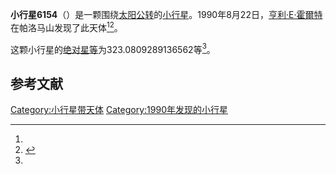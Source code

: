 {{Infobox planet
| bgcolour = #FFFFC0
| name = 6154 Stevesynnott
| symbol = 
| image = 
| caption = 
| discovery = yes
| discovery_ref = 
| discoverer = [[亨利·E·霍爾特|亨利·E·霍爾特]]
| discovery_site = [[帕洛马山|帕洛马山]] 
| discovered = 1990年8月22日
| designations = yes
| mp_name = 
| named_after = 
| alt_names = 1990 QP1/ 1983 VM
| mp_category = [[主带小行星|主带小行星]]
| orbit_ref = <ref name="a">[http://ssd.jpl.nasa.gov/sbdb.cgi?sstr=6154 6154 Stevesynnott] {{Wayback|url=http://ssd.jpl.nasa.gov/sbdb.cgi?sstr=6154 |date=20140924090614 }}，小行星數據庫瀏覽器（JPL Small-Body Database Browser）－[[美国国家航空航天局|美国国家航空航天局]]喷气推进实验室</ref>
| epoch = 2456400.5 (2013年4月18日更新)
| aphelion = {{convert|2.863556029644497|AU|km|3|abbr=on|lk=out}}
| perihelion = {{convert|1.982251319498376|AU|km|3|abbr=on}}
| semimajor = {{convert|2.422903674571437|AU|km|3|abbr=on}}
| eccentricity = 0.181869531
| period = 1377.535024 [[日|日]]<br />3.77[[儒略年|儒略年]]
| avg_speed = 
| inclination = 2.299705068104548
| asc_node = 324.6076757867269
| mean_anomaly = 
| arg_peri = 323.0809289136562
| satellites = 
| physical_characteristics = yes
| dimensions = 
| mass = 
| density = 
| surface_grav = 
| escape_velocity = 
| sidereal_day = 
| axial_tilt = 
| pole_ecliptic_lat = 
| pole_ecliptic_lon = 
| albedo = 
| temperatures= 
| temp_name1 = 
| mean_temp_1 = 
| max_temp_1 = 
| temp_name2 = 
| max_temp_2 = 
| spectral_type = 
| abs_magnitude = 323.0809289136562
}}

'''小行星6154'''（{{lang-en|6154 Stevesynnott}}）是一颗围绕[[太阳|太阳]][[公转|公转]]的[[小行星|小行星]]。1990年8月22日，[[亨利·E·霍爾特|亨利·E·霍爾特]]在帕洛马山发现了此天体<ref name="a" /><ref>{{cite news|title=小行星列表|url=http://cfa-www.harvard.edu/iau/lists/NumberedMPs.txt|accessdate=2013-07-08|newspaper=哈佛大学|archive-date=2008-05-17|archive-url=https://web.archive.org/web/20080517010638/http://cfa-www.harvard.edu/iau/lists/NumberedMPs.txt|dead-url=no}}</ref>。

这颗小行星的[[绝对星等|绝对星等]]为323.0809289136562等<ref name="a" />。

==参考文献==
{{reflist}}
{{Minor Planet Number|[[小行星6153|小行星6153]]|[[小行星6155|小行星6155]]}}

{{小天体}}

[[Category:小行星带天体|Category:小行星带天体]]
[[Category:1990年发现的小行星|Category:1990年发现的小行星]]

{{asteroid-stub}}